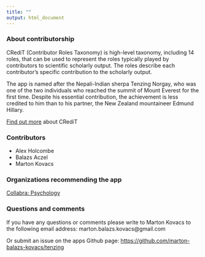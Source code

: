 ```yaml
---
title: ""
output: html_document
---
```


### About contributorship

CRediT (Contributor Roles Taxonomy) is high-level taxonomy, including 14 roles, that can be used to represent the roles typically played by contributors to scientific scholarly output. The roles describe each contributor’s specific contribution to the scholarly output.

The app is named after the Nepali-Indian sherpa Tenzing Norgay, who was one of the two individuals who reached the summit of Mount Everest for the first time. Despite his essential contribution, the achievement is less credited to him than to his partner, the New Zealand mountaineer Edmund Hillary.

[Find out more](https://www.casrai.org/credit.html) about CRediT


### Contributors
- Alex Holcombe
- Balazs Aczel
- Marton Kovacs

### Organizations recommending the app
[Collabra: Psychology](https://www.collabra.org/)

### Questions and comments

If you have any questions or comments please write to Marton Kovacs to the following email address: marton.balazs.kovacs@gmail.com

Or submit an issue on the apps Github page: [https://github.com/marton-balazs-kovacs/tenzing](https://github.com/marton-balazs-kovacs/tenzing)
